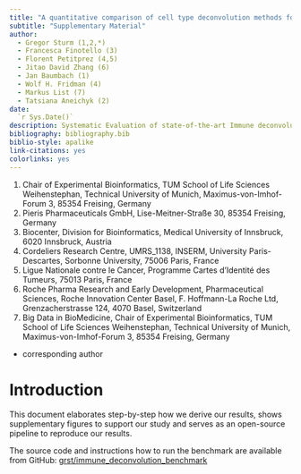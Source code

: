 ```yaml
---
title: "A quantitative comparison of cell type deconvolution methods for immuno-oncology"
subtitle: "Supplementary Material"
author:
  - Gregor Sturm (1,2,*)
  - Francesca Finotello (3)
  - Florent Petitprez (4,5)
  - Jitao David Zhang (6)
  - Jan Baumbach (1)
  - Wolf H. Fridman (4)
  - Markus List (7)
  - Tatsiana Aneichyk (2)
date: 
  `r Sys.Date()`
description: Systematic Evaluation of state-of-the-art Immune deconvolution methods.
bibliography: bibliography.bib
biblio-style: apalike
link-citations: yes
colorlinks: yes
---
```


(1) Chair of Experimental Bioinformatics, TUM School of Life Sciences Weihenstephan, Technical University of Munich, Maximus-von-Imhof-Forum 3, 85354 Freising, Germany
(2) Pieris Pharmaceuticals GmbH, Lise-Meitner-Straße 30, 85354 Freising, Germany
(3) Biocenter, Division for Bioinformatics, Medical University of Innsbruck, 6020 Innsbruck, Austria
(4) Cordeliers Research Centre, UMRS_1138, INSERM, University Paris-Descartes, Sorbonne University, 75006 Paris, France
(5) Ligue Nationale contre le Cancer, Programme Cartes d’Identité des Tumeurs, 75013 Paris, France
(6) Roche Pharma Research and Early Development, Pharmaceutical Sciences, Roche Innovation Center Basel, F. Hoffmann-La Roche Ltd, Grenzacherstrasse 124, 4070 Basel, Switzerland
(7) Big Data in BioMedicine, Chair of Experimental Bioinformatics, TUM School of Life Sciences Weihenstephan, Technical University of Munich, Maximus-von-Imhof-Forum 3, 85354 Freising, Germany

* corresponding author


# Introduction

This document elaborates step-by-step how we derive our results, shows supplementary figures to support our study
and serves as an open-source pipeline to reproduce our results.

The source code and instructions how to run the benchmark are available from GitHub:
[grst/immune_deconvolution_benchmark](https://github.com/grst/immune_deconvolution_benchmark)



